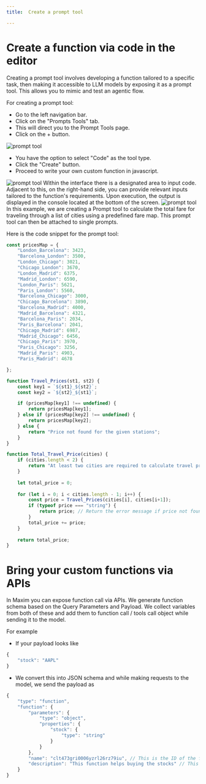 ```yaml
---
title:  Create a prompt tool

---
```

# Create a function via code in the editor
Creating a prompt tool involves developing a function tailored to a specific task, then making it accessible to LLM models by exposing it as a prompt tool. This allows you to mimic and test an agentic flow. 

For creating a prompt tool:

- Go to the left navigation bar.
- Click on the "Prompts Tools" tab.
- This will direct you to the Prompt Tools page.
- Click on the + button.

<img src="./Library/Prompt-tools/prompt-tools-create/img1.png" alt="prompt tool" />

- You have the option to select "Code" as the tool type.
- Click the "Create" button.
- Proceed to write your own custom function in javascript.

<img src="./Library/Prompt-tools/prompt-tools-create/img3.png" alt="prompt tool" />
Within the interface there is  a designated area to input code. Adjacent to this, on the right-hand side, you can provide relevant inputs tailored to the function's requirements. Upon execution, the output is displayed in the console located at the bottom of the screen.

<img src="./Library/Prompt-tools/prompt-tools-create/img3.png" alt="prompt tool" />
In this example, we are creating a Prompt tool to calculate the total fare for traveling through a list of cities using a predefined fare map. This prompt tool can then be attached to single prompts.

Here is the code snippet for the prompt tool:

```js title="tool.js"
const pricesMap = {
    "London_Barcelona": 3423,
    "Barcelona_London": 3500,
    "London_Chicago": 3021,
    "Chicago_London": 3670,
    "London_Madrid": 6375,
    "Madrid_London": 6590,
    "London_Paris": 5621,
    "Paris_London": 5560,
    "Barcelona_Chicago": 3000,
    "Chicago_Barcelona": 3890,
    "Barcelona_Madrid": 4000,
    "Madrid_Barcelona": 4321,
    "Barcelona_Paris": 2034,
    "Paris_Barcelona": 2041,
    "Chicago_Madrid": 6987,
    "Madrid_Chicago": 6456,
    "Chicago_Paris": 3970,
    "Paris_Chicago": 3256,
    "Madrid_Paris": 4903,
    "Paris_Madrid": 4678

};

function Travel_Prices(st1, st2) {
    const key1 = `${st1}_${st2}`;
    const key2 = `${st2}_${st1}`;

    if (pricesMap[key1] !== undefined) {
        return pricesMap[key1];
    } else if (pricesMap[key2] !== undefined) {
        return pricesMap[key2];
    } else {
        return "Price not found for the given stations";
    }
}

function Total_Travel_Price(cities) {
    if (cities.length < 2) {
        return "At least two cities are required to calculate travel price";
    }
    
    let total_price = 0;
    
    for (let i = 0; i < cities.length - 1; i++) {
        const price = Travel_Prices(cities[i], cities[i+1]);
        if (typeof price === "string") {
            return price; // Return the error message if price not found
        }
        total_price += price;
    }
    
    return total_price;
}
  ```

# Bring your custom functions via APIs
In Maxim you can expose function call via APIs. We generate function schema based on the Query Parameters and Payload. We collect variables from both of these and add them to function call / tools call object while sending it to the model.

For example

- If your payload looks like

```js title="payload.js"
{
	"stock": "AAPL"
}

 ```
 
-  We convert this into JSON schema and while making requests to the model, we send the payload as

```js title="payload.js"
{
	"type": "function",
	"function": {
		"parameters": {
			"type": "object",
			"properties": {
				"stock": {
					"type": "string"
				}
			}
		},
		"name": "clt473gri0006yzrl26rz79iu", // This is the ID of the function.
		"description": "This function helps buying the stocks" // This is the description of the function.
	}
}

 ```


<Cards>
  <Card title="AI Evaluators" href="https://nextjs.org/docs" />
  <Card title="Machine Evaluators" href="https://fumadocs.vercel.app" />
  
</Cards>


